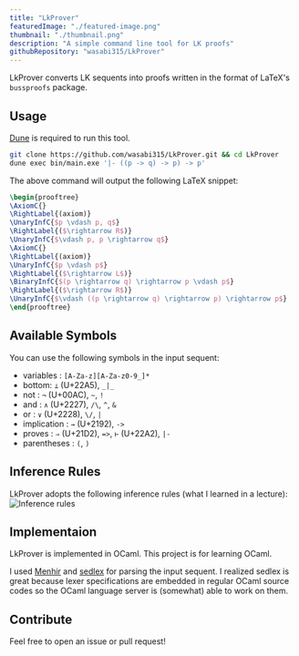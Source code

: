 ```yaml
---
title: "LkProver"
featuredImage: "./featured-image.png"
thumbnail: "./thumbnail.png"
description: "A simple command line tool for LK proofs"
githubRepository: "wasabi315/LkProver"
---
```


LkProver converts LK sequents into proofs written in the format of LaTeX's `bussproofs` package.

## Usage

[Dune](https://dune.build/) is required to run this tool.

```bash
git clone https://github.com/wasabi315/LkProver.git && cd LkProver
dune exec bin/main.exe '|- ((p -> q) -> p) -> p'
```

The above command will output the following LaTeX snippet:

```latex
\begin{prooftree}
\AxiomC{}
\RightLabel{(axiom)}
\UnaryInfC{$p \vdash p, q$}
\RightLabel{($\rightarrow R$)}
\UnaryInfC{$\vdash p, p \rightarrow q$}
\AxiomC{}
\RightLabel{(axiom)}
\UnaryInfC{$p \vdash p$}
\RightLabel{($\rightarrow L$)}
\BinaryInfC{$(p \rightarrow q) \rightarrow p \vdash p$}
\RightLabel{($\rightarrow R$)}
\UnaryInfC{$\vdash ((p \rightarrow q) \rightarrow p) \rightarrow p$}
\end{prooftree}
```

## Available Symbols
You can use the following symbols in the input sequent:
- variables : `[A-Za-z][A-Za-z0-9_]*`
- bottom: `⊥` (U+22A5), `_|_`
- not : `¬` (U+00AC), `~`, `!`
- and : `∧` (U+2227), `/\`, `^`, `&`
- or : `∨` (U+2228), `\/`, `|`
- implication : `→` (U+2192), `->`
- proves : `⇒` (U+21D2), `=>`, `⊢` (U+22A2), `|-`
- parentheses : `(`, `)`

## Inference Rules
LkProver adopts the following inference rules (what I learned in a lecture):
![Inference rules](./inference-rules.png)

## Implementaion
LkProver is implemented in OCaml. This project is for learning OCaml.

I used [Menhir](http://cambium.inria.fr/~fpottier/menhir/) and [sedlex](https://github.com/ocaml-community/sedlex) for parsing the input sequent.
I realized sedlex is great because lexer specifications are embedded in regular OCaml source codes so the OCaml language server is (somewhat) able to work on them.

## Contribute
Feel free to open an issue or pull request!
